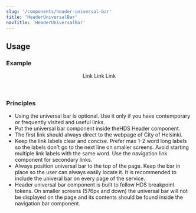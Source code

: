 ```yaml
---
slug: '/components/header-universal-bar'
title: 'HeaderUniversalBar'
navTitle: 'HeaderUniversalBar'
---
```




## Usage

### Example

<PlaygroundPreview>
  <Header>
    <HeaderUniversalBar primaryLinkHref="#" primaryLinkText="Helsingin Kaupunki">
      <NavigationLink href="#">Link</NavigationLink>
      <NavigationLink href="#">Link</NavigationLink>
      <NavigationLink href="#">Link</NavigationLink>
    </HeaderUniversalBar>
  </Header>
</PlaygroundPreview>

### Principles

- Using the universal bar is optional. Use it only if you have contemporary or frequently visited and useful links.
- Put the universal bar component inside the<InternalLink href="/components/header">HDS Header component</InternalLink>.
- The first link should always direct to the webpage of City of Helsinki.
- Keep the link labels clear and concise. Prefer max 1-2 word long labels so the labels don't go to the next line on smaller screens. Avoid starting multiple link labels with the same word. Use the <InternalLink href="/components/navigation-link">navigation link component</InternalLink> for secondary links.
- Always position universal bar to the top of the page. Keep the bar in place so the user can always easily locate it. It is recommended to include the univeral bar on every page of the service.
- Header universal bar component is built to follow <InternalLink href="/foundation/design-tokens/breakpoints">HDS breakpoint tokens</InternalLink>. On smaller screens (576px and down) the universal bar will not be displayed on the page and its contents should be found inside the navigation bar component.
